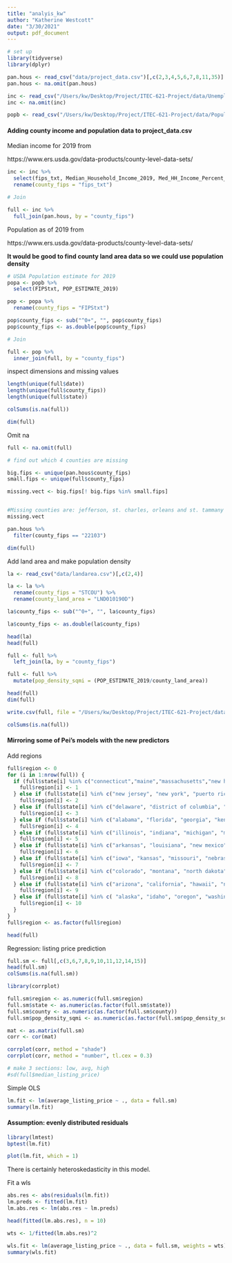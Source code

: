 ```yaml
---
title: "analyis_kw"
author: "Katherine Westcott"
date: "3/30/2021"
output: pdf_document
---
```


```r

# set up
library(tidyverse)
library(dplyr)

pan.hous <- read_csv("data/project_data.csv")[,c(2,3,4,5,6,7,8,11,35)]
pan.hous <- na.omit(pan.hous)

inc <- read_csv("/Users/kw/Desktop/Project/ITEC-621-Project/data/Unemployment.csv")
inc <- na.omit(inc)

popb <- read_csv("/Users/kw/Desktop/Project/ITEC-621-Project/data/PopulationEstimates.csv")

```

#### Adding county income and population data to project_data.csv

Median income for 2019 from

https://www.ers.usda.gov/data-products/county-level-data-sets/

```r

inc <- inc %>%
  select(fips_txt, Median_Household_Income_2019, Med_HH_Income_Percent_of_State_Total_2019) %>%
  rename(county_fips = "fips_txt")

# Join

full <- inc %>%
  full_join(pan.hous, by = "county_fips")

```

Population as of 2019 from 

https://www.ers.usda.gov/data-products/county-level-data-sets/

**It would be good to find county land area data so we could use population density**

```r

# USDA Population estimate for 2019
popa <- popb %>%
  select(FIPStxt, POP_ESTIMATE_2019) 

pop <- popa %>%
  rename(county_fips = "FIPStxt")

pop$county_fips <- sub("^0+", "", pop$county_fips)
pop$county_fips <- as.double(pop$county_fips)

# Join

full <- pop %>%
  inner_join(full, by = "county_fips")

```

inspect dimensions and missing values 

```r

length(unique(full$date))
length(unique(full$county_fips))
length(unique(full$state))

colSums(is.na(full))

dim(full)

```

Omit na

```r

full <- na.omit(full)

# find out which 4 counties are missing 

big.fips <- unique(pan.hous$county_fips)
small.fips <- unique(full$county_fips)

missing.vect <- big.fips[! big.fips %in% small.fips] 


#Missing counties are: jefferson, st. charles, orleans and st. tammany LA
missing.vect

pan.hous %>%
  filter(county_fips == "22103")

dim(full)

```

Add land area and make population density 

```r

la <- read_csv("data/landarea.csv")[,c(2,4)]

la <- la %>%
  rename(county_fips = "STCOU") %>%
  rename(county_land_area = "LND010190D")

la$county_fips <- sub("^0+", "", la$county_fips)

la$county_fips <- as.double(la$county_fips)

head(la)
head(full)

```

```r

full <- full %>%
  left_join(la, by = "county_fips")

full <- full %>%
  mutate(pop_density_sqmi = (POP_ESTIMATE_2019/county_land_area))

head(full)
dim(full)

write.csv(full, file = "/Users/kw/Desktop/Project/ITEC-621-Project/data/Project_Data_final.csv")

colSums(is.na(full))

```


#### Mirroring some of Pei's models with the new predictors 

Add regions

```r

full$region <- 0
for (i in 1:nrow(full)) {
  if (full$state[i] %in% c("connecticut","maine","massachusetts","new hampshire","rhode island", "vermont")) {
    full$region[i] <- 1
  } else if (full$state[i] %in% c("new jersey", "new york", "puerto rico")) {
    full$region[i] <- 2
  } else if (full$state[i] %in% c("delaware", "district of columbia", "maryland", "pennsylvania", "virginia", "west virginia")) {
    full$region[i] <- 3
  } else if (full$state[i] %in% c("alabama", "florida", "georgia", "kentucky", "mississippi", "north carolina", "south carolina", "tennessee")) {
    full$region[i] <- 4
  } else if (full$state[i] %in% c("illinois", "indiana", "michigan", "minnesota", "ohio", "wisconsin")) {
    full$region[i] <- 5
  } else if (full$state[i] %in% c("arkansas", "louisiana", "new mexico", "oklahoma", "texas")) {
    full$region[i] <- 6
  } else if (full$state[i] %in% c("iowa", "kansas", "missouri", "nebraska")) {
    full$region[i] <- 7
  } else if (full$state[i] %in% c("colorado", "montana", "north dakota", "south dakota", "utah", "wyoming")) {
    full$region[i] <- 8
  } else if (full$state[i] %in% c("arizona", "california", "hawaii", "nevada", "american samoa", "guam", "northern mariana islands")) {
    full$region[i] <- 9
  } else if (full$state[i] %in% c( "alaska", "idaho", "oregon", "washington")) {
    full$region[i] <- 10
  }
}
full$region <- as.factor(full$region)

head(full)

```

Regression: listing price prediction

```r

full.sm <- full[,c(3,6,7,8,9,10,11,12,14,15)]
head(full.sm)
colSums(is.na(full.sm))

library(corrplot)

full.sm$region <- as.numeric(full.sm$region)
full.sm$state <- as.numeric(as.factor(full.sm$state))
full.sm$county <- as.numeric(as.factor(full.sm$county))
full.sm$pop_density_sqmi <- as.numeric(as.factor(full.sm$pop_density_sqmi))

mat <- as.matrix(full.sm)
corr <- cor(mat)

corrplot(corr, method = "shade")
corrplot(corr, method = "number", tl.cex = 0.3)

# make 3 sections: low, avg, high
#sd(full$median_listing_price)


```

Simple OLS

```r

lm.fit <- lm(average_listing_price ~ ., data = full.sm)
summary(lm.fit)

```

#### Assumption: evenly distributed residuals

```r

library(lmtest)
bptest(lm.fit)

plot(lm.fit, which = 1)

```

There is certainly heteroskedasticity in this model.

Fit a wls

```r

abs.res <- abs(residuals(lm.fit))
lm.preds <- fitted(lm.fit)
lm.abs.res <- lm(abs.res ~ lm.preds)

head(fitted(lm.abs.res), n = 10)

wts <- 1/fitted(lm.abs.res)^2

wls.fit <- lm(average_listing_price ~ ., data = full.sm, weights = wts)
summary(wls.fit)

```



